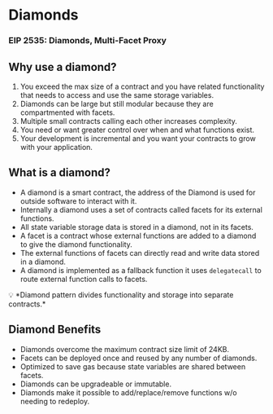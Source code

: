 
# **Diamonds**

### **EIP 2535: Diamonds, Multi-Facet Proxy**

## **Why use a diamond?**

1. You exceed the max size of a contract and you have related functionality that needs to access and use the same storage variables.
2. Diamonds can be large but still modular because they are compartmented with facets.
3. Multiple small contracts calling each other increases complexity. 
4. You need or want greater control over when and what functions exist.
5. Your development is incremental and you want your contracts to grow with your application.

## **What is a diamond?**

- A diamond is a smart contract, the address of the Diamond is used for outside software to interact with it.
- Internally a diamond uses a set of contracts called facets for its external functions.
- All state variable storage data is stored in a diamond, not in its facets.
- A facet is a contract whose external functions are added to a diamond to give the diamond functionality.
- The external functions of facets can directly read and write data stored in a diamond.
- A diamond is implemented as a fallback function it uses `delegatecall` to route external function calls to facets.

<aside>
💡 *Diamond pattern divides functionality and storage into separate contracts.*

</aside>

## **Diamond Benefits**

- Diamonds overcome the maximum contract size limit of 24KB.
- Facets can be deployed once and reused by any number of diamonds.
- Optimized to save gas because state variables are shared between facets.
- Diamonds can be upgradeable or immutable.
- Diamonds make it possible to add/replace/remove functions w/o needing to redeploy.

